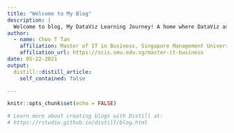 ```yaml
---
title: "Welcome to My Blog"
description: |
  Welcome to blog, My DataViz Learning Journey! A home where DataViz assignment was documented after burning days and nights on it. Hope that you enjoy learning what has been shared! :-) YOLO
author:
  - name: Choo T Tan 
    affiliation: Master of IT in Business, Singapore Management University
    affiliation_url: https://scis.smu.edu.sg/master-it-business
date: 05-22-2021
output:
  distill::distill_article:
    self_contained: false

---
```


```r
knitr::opts_chunk$set(echo = FALSE)

# Learn more about creating blogs with Distill at:
# https://rstudio.github.io/distill/blog.html

```
